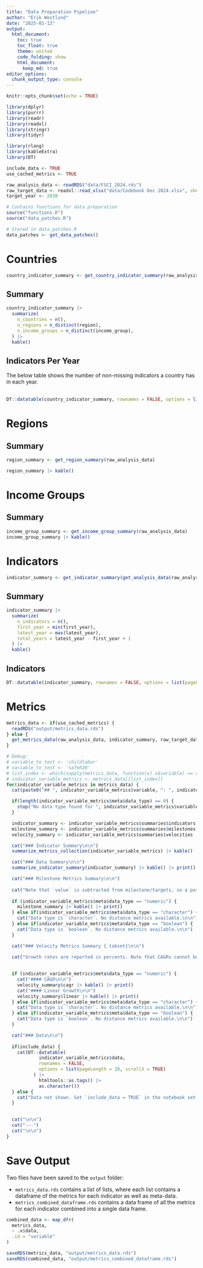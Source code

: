 ```yaml
---
title: "Data Preparation Pipeline"
author: "Erik Westlund"
date: "2025-01-13"
output:
  html_document:
    toc: true
    toc_float: true
    theme: united
    code_folding: show
    html_document:
      keep_md: true
editor_options: 
  chunk_output_type: console
---
```


```r
knitr::opts_chunk$set(echo = TRUE)

library(dplyr)
library(purrr)
library(readr)
library(readxl)
library(stringr)
library(tidyr)

library(rlang)
library(kableExtra)
library(DT)

include_data <- TRUE
use_cached_metrics <- TRUE

```

```r

raw_analysis_data <- readRDS("data/FSCI_2024.rds")
raw_target_data <- readxl::read_xlsx("data/Codebook Dec 2024.xlsx", sheet = "Indicators and Target Value")
target_year <- 2030

# Contains functions for data preparation
source("functions.R")
source("data_patches.R")

# Stored in data_patches.R
data_patches <- get_data_patches()

```

# Countries

```r
country_indicator_summary <- get_country_indicator_summary(raw_analysis_data)
```

## Summary

```r
country_indicator_summary |> 
  summarize(
    n_countries = n(),
    n_regions = n_distinct(region),
    n_income_groups = n_distinct(income_group),
  ) |>
  kable()

```

## Indicators Per Year

The below table shows the number of non-missing indicators a country has in each year.
<br><br>
```r
DT::datatable(country_indicator_summary, rownames = FALSE, options = list(pageLength = 20, scrollX = TRUE))
```

# Regions

## Summary

```r
region_summary <- get_region_summary(raw_analysis_data)

region_summary |> kable()
```

# Income Groups

## Summary

```r
income_group_summary <- get_income_group_summary(raw_analysis_data)
income_group_summary |> kable()
```

# Indicators

```r

indicator_summary <- get_indicator_summary(get_analysis_data(raw_analysis_data))

```

## Summary

```r

indicator_summary |> 
  summarize(
    n_indicators = n(),
    first_year = min(first_year),
    latest_year = max(latest_year),
    total_years = latest_year - first_year + 1
  ) |>
  kable()

```

## Indicators 

```r

DT::datatable(indicator_summary, rownames = FALSE, options = list(pageLength = 60, scrollX = TRUE))

```

# Metrics

```r

metrics_data <- if(use_cached_metrics) {
  readRDS("output/metrics_data.rds")
} else {
  get_metrics_data(raw_analysis_data, indicator_summary, raw_target_data, target_year, data_patches)
}

# Debug:
# variable_to_test <- 'childlabor'
# variable_to_test <- 'safeh20'
# list_index <- which(sapply(metrics_data, function(x) x$variable) == variable_to_test)
# indicator_variable_metrics <- metrics_data[[list_index]]
for(indicator_variable_metrics in metrics_data) {
  cat(paste0("## ", indicator_variable_metrics$variable, ": ", indicator_variable_metrics$short_label , "\n\n"))

  if(length(indicator_variable_metrics$meta$data_type) == 0) {
    stop("No data type found for ", indicator_variable_metrics$variable)
  }

  indicator_summary <- indicator_variable_metrics$summaries$indicators
  milestone_summary <- indicator_variable_metrics$summaries$milestones
  velocity_summary <- indicator_variable_metrics$summaries$velocities

  cat("### Indicator Summary\n\n")
  summarize_metrics_collection(indicator_variable_metrics) |> kable() |> print()

  cat("### Data Summary\n\n")
  summarize_indicator_summary(indicator_summary) |> kable() |> print()

  cat("### Milestone Metrics Summary\n\n")
  
  cat("Note that `value` is subtracted from milestone/targets, so a positive value indicates the milestone/target has not been met, while a negative value indicates the milestone/target has been exceeded.\n\n")
  
  if (indicator_variable_metrics$meta$data_type == "numeric") {
    milestone_summary |> kable() |> print()
  } else if(indicator_variable_metrics$meta$data_type == "character") {
    cat("Data type is `character`. No distance metrics available.\n\n")
  } else if(indicator_variable_metrics$meta$data_type == "boolean") {
    cat("Data type is `boolean`. No distance metrics available.\n\n")
  }

  cat("### Velocity Metrics Summary {.tabset}\n\n")
  
  cat("Growth rates are reported in percents. Note that CAGRs cannot be calculated for values where the starting or ending value is 0.\n\n")

  
  if (indicator_variable_metrics$meta$data_type == "numeric") {
    cat("#### CAGR\n\n")
    velocity_summary$cagr |> kable() |> print()
    cat("#### Linear Growth\n\n")
    velocity_summary$linear |> kable() |> print()
  } else if(indicator_variable_metrics$meta$data_type == "character") {
    cat("Data type is `character`. No distance metrics available.\n\n")
  } else if(indicator_variable_metrics$meta$data_type == "boolean") {
    cat("Data type is `boolean`. No distance metrics available.\n\n")
  }

  cat("### Data\n\n")
  
  if(include_data) {
    cat(DT::datatable(
            indicator_variable_metrics$data,
            rownames = FALSE,
            options = list(pageLength = 20, scrollX = TRUE)
          ) |> 
            htmltools::as.tags() |> 
            as.character())
  } else {
    cat("Data not shown. Set `include_data = TRUE` in the notebook set up to include data.\n\n")
  }
  

  cat("\n\n")
  cat("---")
  cat("\n\n")
}

```

# Save Output

Two files have been saved to the `output` folder:

* `metrics_data.rds` contains a list of lists, where each list contains a dataframe of the metrics for each indicator as well as meta-data.
* `metrics_combined_dataframe.rds` contains a data frame of all the metrics for each indicator combined into a single data frame.

```r

combined_data <- map_dfr(
  metrics_data,
  ~ .x$data,
  .id = "variable"
)

saveRDS(metrics_data, "output/metrics_data.rds")
saveRDS(combined_data, "output/metrics_combined_dataframe.rds")

```
